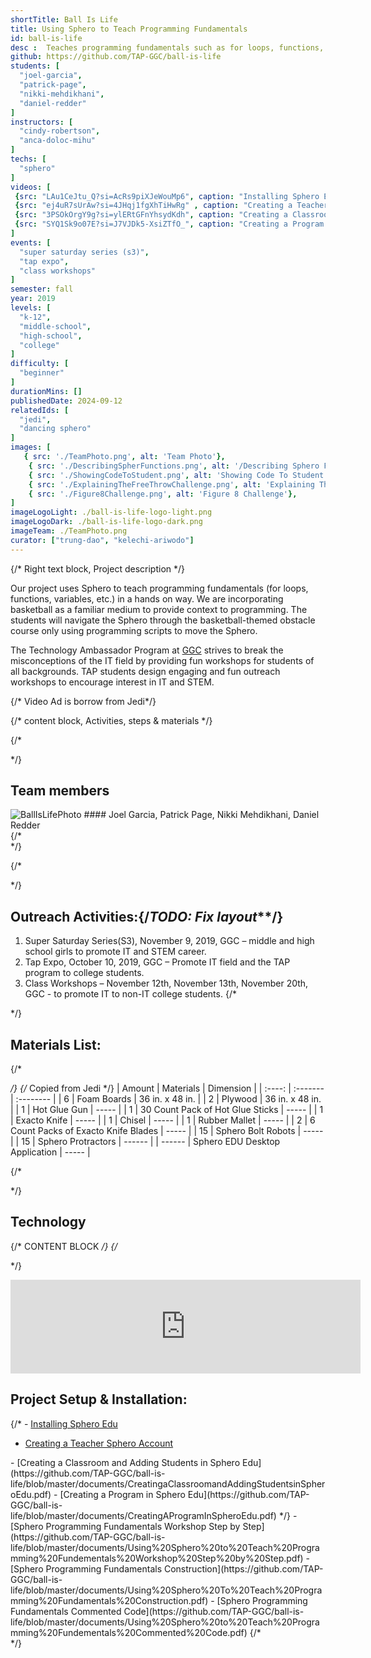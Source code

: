 ```yaml
---
shortTitle: Ball Is Life
title: Using Sphero to Teach Programming Fundamentals
id: ball-is-life
desc :  Teaches programming fundamentals such as for loops, functions, variables in a hands on way using Sphero. The students will navigate through the basketball-themed obstacle course only using programming scripts to move the Sphero.
github: https://github.com/TAP-GGC/ball-is-life
students: [
  "joel-garcia",
  "patrick-page",
  "nikki-mehdikhani",
  "daniel-redder"
]
instructors: [
  "cindy-robertson",
  "anca-doloc-mihu"
] 
techs: [
  "sphero"
]
videos: [
 {src: "LAu1CeJtu_Q?si=AcRs9piXJeWouMp6", caption: "Installing Sphero Edu"} ,
 {src: "ej4uR7sUrAw?si=4JHqj1fgXhTiHwRg" , caption: "Creating a Teacher Sphero Account"} ,
 {src: "3PSOkOrgY9g?si=ylERtGFnYhsydKdh", caption: "Creating a Classroom and Adding Students in Sphero Edu"} ,
 {src: "SYQ1Sk9o07E?si=J7VJDk5-XsiZTfO_", caption: "Creating a Program in Sphero Edu"} 
]
events: [
  "super saturday series (s3)",
  "tap expo",
  "class workshops"
]
semester: fall
year: 2019
levels: [
  "k-12",
  "middle-school",
  "high-school",
  "college"
] 
difficulty: [
  "beginner"
] 
durationMins: []
publishedDate: 2024-09-12
relatedIds: [
  "jedi",
  "dancing sphero"
]
images: [
   { src: './TeamPhoto.png', alt: 'Team Photo'},
    { src: './DescribingSpherFunctions.png', alt: '/Describing Sphero Functions'},
    { src: './ShowingCodeToStudent.png', alt: 'Showing Code To Student'},
    { src: './ExplainingTheFreeThrowChallenge.png', alt: 'Explaining The Free ThrowChallenge'},
    { src: './Figure8Challenge.png', alt: 'Figure 8 Challenge'},
]
imageLogoLight: ./ball-is-life-logo-light.png
imageLogoDark: ./ball-is-life-logo-dark.png
imageTeam: ./TeamPhoto.png
curator: ["trung-dao", "kelechi-ariwodo"]
---
```





{/* Right text block, Project description */}	

Our project uses Sphero to teach programming fundamentals (for loops, functions, variables, etc.) in a hands on way.
We are incorporating basketball as a familiar medium to provide context to programming.
The students will navigate the Sphero through the basketball-themed obstacle course only using programming scripts to move the Sphero.

The Technology Ambassador Program at [GGC](http://www.ggc.edu/tap) strives to break the misconceptions of the IT field by providing fun workshops for students of all backgrounds. TAP students design engaging and fun outreach workshops to encourage interest in IT and STEM.

{/* Video Ad is borrow from Jedi*/}


{/* content block, Activities, steps & materials */}

{/* <div class="prj-txt"> */}
## Team members
<Image src={GroupPhoto} alt="BallIsLifePhoto" />
#### Joel Garcia, Patrick Page, Nikki Mehdikhani, Daniel Redder
<br />
{/* </div> */}

{/* <div class="prj-list"> */}
## Outreach Activities:{/*TODO: Fix layout***/}
1. Super Saturday Series(S3), November 9, 2019, GGC – middle and high school girls to promote IT and STEM career.
2. Tap Expo, October 10, 2019, GGC – Promote IT field and the TAP program to college students.
3. Class Workshops – November 12th, November 13th, November 20th, GGC - to promote IT to non-IT college students.
{/* </div> */}


## Materials List:
{/* <div class="materials-list"> */}
{/* Copied from Jedi */}
| Amount | Materials | Dimension |
| :----: | :------- | :-------- |
| 6      | Foam Boards | 36 in. x 48 in. |
| 2      | Plywood | 36 in. x 48 in. |
| 1      | Hot Glue Gun | ----- |
| 1      | 30 Count Pack of Hot Glue Sticks | ----- |
| 1      | Exacto Knife | ----- |
| 1      | Chisel | ----- |
| 1      | Rubber Mallet | ----- |
| 2      | 6 Count Packs of Exacto Knife Blades | ----- |
| 15     | Sphero Bolt Robots | ----- |
| 15     | Sphero Protractors | ------ |
| ------ | Sphero EDU Desktop Application | ----- |

{/* </div> */}

## Technology
<div class='gallery-list'>
<Logo src= {SpheroClassSet.src} alt="Class Set Of Sphero" link="https://sphero.com" />
<Logo src= {SpheroEdu.src} alt="Sphero Website Logo" link="https://sphero.com/pages/educators"/>
<Logo src= {spheroRobot.src} alt="Sphero Robot"/>
</div>

{/* CONTENT BLOCK */}
{/* <div class="prj-list"> */}
<iframe width="560" class="youtube" src="https://www.youtube.com/embed/fTHYSRMObBw?si=5DyCDRpUBAxpnLX8" title="YouTube video player" frameborder="0" allow="accelerometer; autoplay; clipboard-write; encrypted-media; gyroscope; picture-in-picture" allowfullscreen></iframe>

## Project Setup & Installation:
{/* - [Installing Sphero Edu](https://github.com/TAP-GGC/ball-is-life/blob/master/documents/Installing%20Sphero%20Edu.pdf)
<Clip src="LAu1CeJtu_Q" showIframe={true}/>
- [Creating a Teacher Sphero Account](https://github.com/TAP-GGC/ball-is-life/blob/master/documents/Creating%20a%20Teacher%20Sphero%20Account.pdf)
<Clip src="ej4uR7sUrAw" showIframe={true}/>
- [Creating a Classroom and Adding Students in Sphero Edu](https://github.com/TAP-GGC/ball-is-life/blob/master/documents/CreatingaClassroomandAddingStudentsinSpheroEdu.pdf)
<Clip src="3PSOkOrgY9g" showIframe={true}/>
- [Creating a Program in Sphero Edu](https://github.com/TAP-GGC/ball-is-life/blob/master/documents/CreatingAProgramInSpheroEdu.pdf)
<Clip src="SYQ1Sk9o07E" showIframe={true}/> */}
- [Sphero Programming Fundamentals Workshop Step by Step](https://github.com/TAP-GGC/ball-is-life/blob/master/documents/Using%20Sphero%20to%20Teach%20Programming%20Fundementals%20Workshop%20Step%20by%20Step.pdf)
- [Sphero Programming Fundamentals Construction](https://github.com/TAP-GGC/ball-is-life/blob/master/documents/Using%20Sphero%20To%20Teach%20Programming%20Fundamentals%20Construction.pdf)
- [Sphero Programming Fundamentals Commented Code](https://github.com/TAP-GGC/ball-is-life/blob/master/documents/Using%20Sphero%20to%20Teach%20Programming%20Fundementals%20Commented%20Code.pdf)
{/* </div> */}